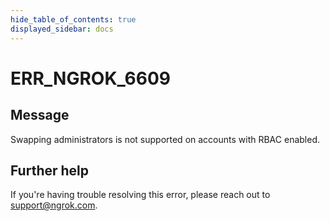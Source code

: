 ```yaml
---
hide_table_of_contents: true
displayed_sidebar: docs
---
```



# ERR_NGROK_6609

## Message

Swapping administrators is not supported on accounts with RBAC enabled.

<ErrorDetails error="err_ngrok_6609" />

## Further help

If you're having trouble resolving this error, please reach out to [support@ngrok.com](mailto:support@ngrok.com?subject=Help%20with%20ERR_NGROK_6609).
